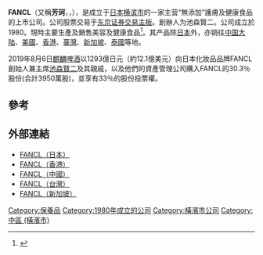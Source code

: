 {{Expand|time=2017-12-08T12:19:46+00:00}}
{{Infobox_Company |
| company_name = 株式会社FANCL
| company_name_en = {{lang|ja|株式会社ファンケル}}<br />FANCL CORPORATION
| company_logo =
| company_type = [[上市公司|上市公司]]
| market_information = {{flagicon|JPN}}{{tyo|4921}}<br />
| foundation = 1981年8月18日<ref name = outline/><br />（株式会社神奈川中央精米中心）
| location = {{JAP}}<br/>[[神奈川縣|神奈川縣]][[横浜市|横浜市]][[中區_(橫濱市)|中区]]山下町89番地1<ref name = outline/>
| area_served = 
| founder = 池森贤二
| key_people = [[會長|會長]]：池森贤二<br />[[社長|社長]]：宫岛和美
| company_slogan = “一定可以做的更好”
| industry = [[化妆品|化妆品]]、[[健康食品|健康食品]]、[[保养品|保养品]]、[[内衣|内衣]]
| capital = 10億789百萬[[日元|日元]](2013) <ref name =2013AR>{{cite article|url= http://www.fancl.jp/en/ir/library/annual/pdf/ar2013.pdf|title= FANCL 2013年财报（英文版）|author= FANCL|access-date= 2013-10-28|archive-date= 2016-03-04|archive-url= https://web.archive.org/web/20160304124959/http://www.fancl.jp/en/ir/library/annual/pdf/ar2013.pdf}}</ref>
| revenue = ¥828億807百萬[[日元|日元]](2013)<ref name = 2013AR />
| operating_income = ¥38億59万[[日元|日元]](2013)<ref name = 2013AR />
| net_income ={{loss}}¥21億94百万[[日元|日元]](2013)<ref name = 2013AR />
| num_employees = 738 <ref name = outline>{{cite web|url=http://www.fancl.jp/cn/about/outline/|title=FANCL公司概要|date=2013年10月28日|access-date=2013年10月28日|archive-date=2017年10月28日|archive-url=https://web.archive.org/web/20171028091957/http://www.fancl.jp/cn/about/outline/}}</ref>
| accounting_period =3月31日<ref name = 2013AR />
| homepage = {{JPN}}：<br>{{URL|https://www.fancl.co.jp}}<br>{{HK}}：<br>{{URL|https://www.fancl-hk.com}}<br>{{CHN}}：<br>{{URL|https://www.fancl.com.cn}}<br>{{TW}}：<br>{{URL|http://www.fancl-tw.com}}<br>{{SGP}}：<br>{{URL|http://www.fancl-sg.com}}
}}
'''FANCL'''（又稱'''芳珂'''，'''{{lang-en|FANCL Corporation}}'''，{{tyo|4921}}），是成立于[[日本|日本]][[横滨市|横滨市]]的一家主营“無添加”護膚及健康食品的上市公司。公司股票交易于[[東京證券交易所|东京证券交易主板]]。創辦人为池森賢二。公司成立於1980。現時主要生產及銷售美容及健康食品<ref>{{Cite web |url=http://www.fancl.jp/company/about/history/ |title=芳珂股份有限公司事紀 |access-date=2012-12-17 |archive-url=https://web.archive.org/web/20121104081340/http://www.fancl.jp/company/about/history/ |archive-date=2012-11-04 |dead-url=yes }}</ref>。其产品除[[日本|日本]]外，亦销往[[中国大陆|中国大陆]]、[[美國|美國]]、[[香港|香港]]、[[臺灣|臺灣]]、[[新加坡|新加坡]]、[[泰國|泰國]]等地。

2019年8月6日[[麒麟啤酒|麒麟啤酒]]以1293億日元（約12.1億美元）向日本化妝品品牌FANCL創始人兼主席[[池森賢二|池森賢二]]及其親戚，以及他們的資產管理公司購入FANCL的30.3％股份(合計3950萬股)，並享有33％的股份投票權。

==參考==
{{reflist}}

==外部連結==
{{Commons cat|FANCL}}
*[http://www.fancl.jp/ FANCL（日本）] {{Wayback|url=http://www.fancl.jp/ |date=20200614173815 }}
*[https://www.fancl-hk.com/ FANCL（香港）] {{Wayback|url=https://www.fancl-hk.com/ |date=20210506230803 }}
*[http://www.fancl.com.cn/ FANCL（中國）] {{Wayback|url=http://www.fancl.com.cn/ |date=20210227095403 }}
*[http://www.fancl-tw.com/ FANCL（台灣）] {{Wayback|url=http://www.fancl-tw.com/ |date=20210122210823 }}
*[http://www.fancl-sg.com/ FANCL（新加坡）] {{Wayback|url=http://www.fancl-sg.com/ |date=20210118042430 }}

{{DEFAULTSORT:FANCL}}
[[Category:保養品|Category:保養品]]
[[Category:1980年成立的公司|Category:1980年成立的公司]]
[[Category:橫濱市公司|Category:橫濱市公司]]
[[Category:中區_(橫濱市)|Category:中區 (橫濱市)]]